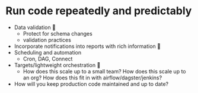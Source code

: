 # Run code repeatedly and predictably
- Data validation 👷  
  - Protect for schema changes  
  - validation practices   
- Incorporate notifications into reports with rich information 👷  
- Scheduling and automation
    - Cron, DAG, Connect 
- Targets/lightweight orchestration 👷  
  - How does this scale up to a small team? How does this scale up to an org? How does this fit in with airflow/dagster/jenkins?  
- How will you keep production code maintained and up to date?